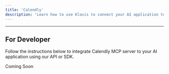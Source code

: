 ```yaml
---
title: 'Calendly'
description: 'Learn how to use Klavis to connect your AI application to Calendly MCP Server'
---
```



<NoCodeSnippet />

---

## For Developer

Follow the instructions below to integrate Calendly MCP server to your AI application using our API or SDK.

Coming Soon 
